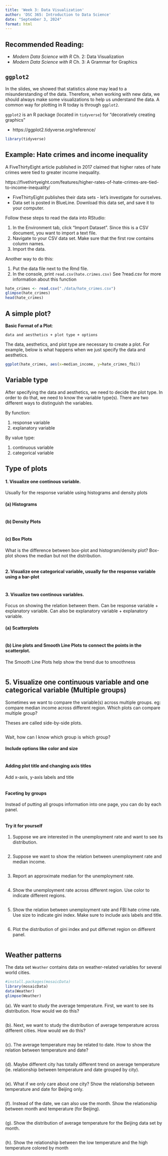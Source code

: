 ```yaml
---
title: 'Week 3: Data Visualization'
author: 'DSC 365: Introduction to Data Science'
date: "September 3, 2024"
format: html
---
```


::: {.callout-note icon="false"}
## Recommended Reading:
- _Modern Data Science with R_ Ch. 2: Data Visualization
- _Modern Data Science with R_ Ch. 3: A Grammar for Graphics

:::

## `ggplot2`

In the slides, we showed that statistics alone may lead to a misunderstanding of the data. Therefore, when working with new data, we should always make some visualizations to help us understand the data. A common way for plotting in R today is through `ggplot2`. 

`ggplot2` is an R package (located in `tidyverse`) for "decoratively creating graphics"

- https://ggplot2.tidyverse.org/reference/

```r
library(tidyverse)
```

## Example: Hate crimes and income inequality

A FiveThirtyEight article published in 2017 claimed that higher rates of hate crimes were tied to greater income inequality.

https://fivethirtyeight.com/features/higher-rates-of-hate-crimes-are-tied-to-income-inequality/

- FiveThirtyEight publishes their data sets - let's investigate for ourselves.
- Data set is posted in BlueLine. Download this data set, and save it to your computer.

Follow these steps to read the data into RStudio:

1. In the Environment tab, click "Import Dataset". Since this is a CSV document, you want to import a text file.
2. Navigate to your CSV data set. Make sure that the first row contains column names. 
3. Import the data.

Another way to do this:

1. Put the data file next to the Rmd file.
2. In the console, print `read.csv(hate.crimes.csv)`
See ?read.csv for more information about this function

```r
hate_crimes <- read.csv("./data/hate_crimes.csv")
glimpse(hate_crimes)
head(hate_crimes)
```

## A simple plot?

__Basic Format of a Plot__:

`data and aesthetics + plot type + options`

The data, aesthetics, and plot type are necessary to create a plot. For example, below is what happens when we just specify the data and aesthetics.

```r
ggplot(hate_crimes, aes(x=median_income, y=hate_crimes_fbi))
```

## Variable type

After specifying the data and aesthetics, we need to decide the plot type. In order to do that, we need to know the variable type(s). There are two different ways to distinguish the variables. 

By function: 

1. response variable
2. explanatory variable

By value type:

1. continuous variable
2. categorical variable

## Type of plots

#### 1. Visualize one continous variable.

Usually for the response variable using histograms and density plots


#### (a) Histograms

```r

```

#### (b) Density Plots

```r

```

#### (c) Box Plots

What is the difference between box-plot and histogram/density plot? Box-plot shows the median but not the distribution. 

```r

```

#### 2. Visualize one categorical variable, usually for the response variable using a bar-plot 

```r

```

#### 3. Visualize two continous variables. 

Focus on showing the relation between them. Can be response variable + explanatory variable. Can also be explanatory variable + explanatory variable.

#### (a) Scatterplots

```r

```

#### (b) Line plots and Smooth Line Plots to connect the points in the scatterplot. 

The Smooth Line Plots help show the trend due to smoothness

```r

```


## 5. Visualize one continuous variable and one categorical variable (Multiple groups)

Sometimes we want to compare the variable(s) across multiple groups. eg: compare median income across different region. Which plots can compare multiple group?

Theses are called side-by-side plots. 

```r

```

Wait, how can I know which group is which group?

#### Include options like color and size

```r

```

#### Adding plot title and changing axis titles

Add x-axis, y-axis labels and title

```r

```

#### Faceting by groups

Instead of putting all groups information into one page, you can do by each panel.

```r

```


#### Try it for yourself

1. Suppose we are interested in the unemployment rate and want to see its distribution. 

```r

```

2. Suppose we want to show the relation between unemployment rate and median income. 

```r

```

3. Report an approximate median for the unemployment rate. 

```r

```

4. Show the unemployment rate across different region. Use color to indicate different regions.

```r

```

5. Show the relation between unemployment rate and FBI hate crime rate. Use size to indicate gini index. Make sure to include axis labels and title. 

```r

```

6. Plot the distribution of gini index and put differnet region on different panel. 

```r

```

## Weather patterns

The data set `Weather` contains data on weather-related variables for several world cities.

```r
#install.packages(mosaicData)
library(mosaicData)
data(Weather)
glimpse(Weather)
```

(a). We want to study the average temperature. First, we want to see its distribution. How would we do this?

```r

```

(b). Next, we want to study the distribution of average temperature across different cities. How would we do this?

```r

```

(c). The average temperature may be related to date. How to show the relation between temperature and date?

```r

```

(d). Maybe different city has totally different trend on average temperature (ie. relationship between temperature and date grouped by city). 

```r

```

(e). What if we only care about one city? Show the relationship between temperature and date for Beijing only.

```r

```


(f). Instead of the date, we can also use the month. Show the relationship between month and temperature (for Beijing). 

```r

```


(g). Show the distribution of average temperature for the Beijing data set by month.

```r

```

(h). Show the relationship between the low temperature and the high temperature colored by month

```r

```